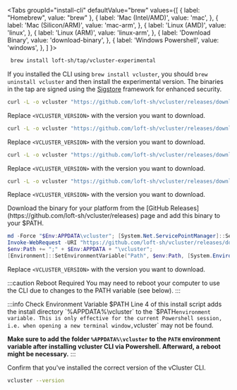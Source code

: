 
<Tabs
  groupId="install-cli"
  defaultValue="brew"
  values={[
	{ label: "Homebrew", value: "brew" },
    { label: 'Mac (Intel/AMD)', value: 'mac', },
    { label: 'Mac (Silicon/ARM)', value: 'mac-arm', },
    { label: 'Linux (AMD)', value: 'linux', },
    { label: 'Linux (ARM)', value: 'linux-arm', },
    { label: 'Download Binary', value: 'download-binary', },
    { label: 'Windows Powershell', value: 'windows', },
  ]
}>
<TabItem value="brew">

 ```bash
  brew install loft-sh/tap/vcluster-experimental
  ```

  If you installed the CLI using `brew install vcluster`, you should `brew uninstall vcluster` and then install the experimental version.
  The binaries in the tap are signed using the [Sigstore](https://docs.sigstore.dev/) framework for enhanced security.
</TabItem>
<TabItem value="mac">


```bash
curl -L -o vcluster "https://github.com/loft-sh/vcluster/releases/download/<VCLUSTER_VERSION>/vcluster-darwin-amd64" && sudo install -c -m 0755 vcluster /usr/local/bin && rm -f vcluster
```

Replace `<VCLUSTER_VERSION>` with the version you want to download.

</TabItem>
<TabItem value="mac-arm">

```bash
curl -L -o vcluster "https://github.com/loft-sh/vcluster/releases/download/<VCLUSTER_VERSION>/vcluster-darwin-arm64" && sudo install -c -m 0755 vcluster /usr/local/bin && rm -f vcluster
```

Replace `<VCLUSTER_VERSION>` with the version you want to download.

</TabItem>
<TabItem value="linux">

```bash
curl -L -o vcluster "https://github.com/loft-sh/vcluster/releases/download/<VCLUSTER_VERSION>/vcluster-linux-amd64" && sudo install -c -m 0755 vcluster /usr/local/bin && rm -f vcluster
```

Replace `<VCLUSTER_VERSION>` with the version you want to download.

</TabItem>
<TabItem value="linux-arm">

```bash
curl -L -o vcluster "https://github.com/loft-sh/vcluster/releases/download/<VCLUSTER_VERSION>/vcluster-linux-arm64" && sudo install -c -m 0755 vcluster /usr/local/bin && rm -f vcluster
```

Replace `<VCLUSTER_VERSION>` with the version you want to download.

</TabItem>
<TabItem value="download-binary">
  Download the binary for your platform from the [GitHub Releases](https://github.com/loft-sh/vcluster/releases) page and add this binary to your $PATH.
</TabItem>
<TabItem value="windows">

```powershell {4}
md -Force "$Env:APPDATA\vcluster"; [System.Net.ServicePointManager]::SecurityProtocol = [System.Net.SecurityProtocolType]'Tls,Tls11,Tls12';
Invoke-WebRequest -URI "https://github.com/loft-sh/vcluster/releases/download/<VCLUSTER_VERSION>/vcluster-windows-amd64.exe" -o $Env:APPDATA\vcluster\vcluster.exe;
$env:Path += ";" + $Env:APPDATA + "\vcluster";
[Environment]::SetEnvironmentVariable("Path", $env:Path, [System.EnvironmentVariableTarget]::User);
```

Replace `<VCLUSTER_VERSION>` with the version you want to download.

:::caution Reboot Required
You may need to reboot your computer to use the CLI due to changes to the PATH variable (see below).
:::

:::info Check Environment Variable $PATH
Line 4 of this install script adds the install directory `%APPDATA%\vcluster` to the `$PATH`environment variable. This is only effective for the current Powershell session, i.e. when opening a new terminal window,`vcluster` may not be found.

**Make sure to add the folder `%APPDATA%\vcluster` to the `PATH` environment variable after installing vcluster CLI via Powershell. Afterward, a reboot might be necessary.**
:::

</TabItem>
</Tabs>

Confirm that you've installed the correct version of the vCluster CLI.

```bash
vcluster --version
```

